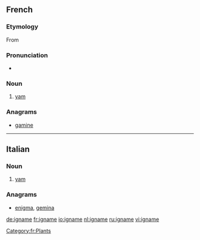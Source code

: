 ==French==
{{wikipedia|lang=fr}}

===Etymology===
From {{etyl|pt|fr}} {{term|inhame|lang=pt}}

===Pronunciation===
* {{IPA|/i.ɲam/|lang=fr}}

===Noun===
{{fr-noun|f}}

# [[yam]] {{gloss|plant}}

===Anagrams===
* [[gamine#French|gamine]]

[[Category:fr:Plants]]

----
==Italian==

===Noun===
{{it-noun|ignam|m|e|i}}

# [[yam]]

===Anagrams===
* [[enigma#Italian|enigma]], [[gemina#Italian|gemina]]

[[de:igname]]
[[fr:igname]]
[[io:igname]]
[[nl:igname]]
[[ru:igname]]
[[vi:igname]]